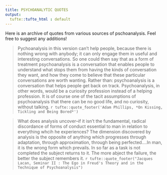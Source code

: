 ```yaml
---
title: PSYCHOANALYTIC QUOTES
output:
  tufte::tufte_html : default
---
```


Here is an archive of quotes from various sources of pschoanalysis. Feel free to suggest any additions!


> Pychoanalysis in this version can't help people, because there is nothing wrong with anybody; it can only engage them in useful and interesting conversations. So one could then say that as a form of treatment psychoanalysis is a conversation that enables people to understand what stops them from having the kinds of conversation they want, and how they come to believe that these particular conversations are worth wanting. Rather than: psychoanalysis is a conversation that helps people get back on track. Psychoanalysis, in other words, would be a curiosity profession instead of a helping profession. It is of course one of the tacit assumptions of psychoanalysis that there can be no good life, and no curiosity, without talking.
> `r tufte::quote_footer('Adam Phillips, *On Kissing, Tickling and Being Bored*')`

> What does analysis uncover--if it isn't the fundamental, radical discordance of forms of conduct essential to man in relation to everything whcih he experiences? The dimension discovered by analysis is the opposite of anything which progresses through adaptation, through approximation, through being perfected....In man, it is the wrong form which prevails. In so far as a task is not completed the subject returns to it. The more abject the failure, the better the subject remembers it. 
> `r tufte::quote_footer("Jacques Lacan, Seminar II : The Ego in Freud's Theory and in the Technique of Psychoanalysis")`
